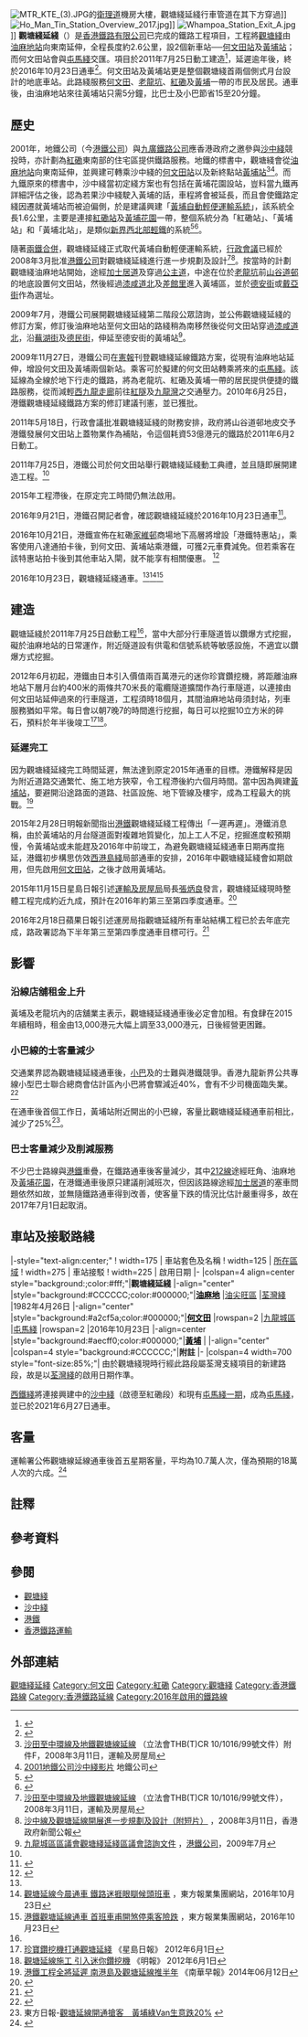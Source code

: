 {{Infobox rail system-route
| name        = 觀塘綫延綫
| eng_name    = {{lang|en|Kwun Tong Line Extension}}
| color       = {{港鐵顏色|觀塘}}
| logo        = 
| logo_width  = 
| image       = Shatin to Central Link proposal final.svg
| image_width = 265px
| image_alt   =
| caption     = 
| locale      = {{HKG}}[[油尖旺區|油尖旺區]]、[[九龍城區|九龍城區]]
| type        = [[地鐵|地鐵]]
| system      = [[港鐵|港鐵]]
| status      = 營運中
| start       = {{站|油麻地}}
| end         = {{站|黃埔||香港}}
| routes      = 
| character   = 地下
| linelength  = {{convert|2.6|km|mi|abbr=on}}<ref name="Highways-Dept">{{cite web |url=https://www.hyd.gov.hk/tc/road_and_railway/existing/railway_network/ktl/index.html |title=觀塘線 |publisher=[[路政署|香港特別行政區路政署]] |date=2017年1月27日 |accessdate=2017年5月17日 |archive-date=2021年3月23日 |archive-url=https://web.archive.org/web/20210323112805/https://www.hyd.gov.hk/tc/road_and_railway/existing/railway_network/ktl/index.html |dead-url=no }}</ref>
| tracklength =
| speed       = 最高80公里/小時
| tracks      = 2條
| stations    = 新車站2個
| gauge       = 1,432毫米（[[窄軌|窄軌]]）<ref name=gauge>[https://www.td.gov.hk/mini_site/atd/2021/tc/section5_12.html 2021運輸資料年報] 運輸署</ref>
| minradius   = 
| maxgrade    = 
| elevation   = 
| electrification = [[直流電|DC]] 1500 V [[高架電纜|高架電纜]]
| block_signal = 
| signalling  = [[阿爾斯通|GEC Alsthom]]、[[西門子交通集團|西門子]] SACEM{{notetag|參見[[#概要|概要]]一段}}、2020年起：泰雷茲－阿爾斯通香港改進型[[SelTrac|SelTrac]] [[CBTC|CBTC]]
| depot       = [[港鐵九龍灣車廠|港鐵九龍灣車廠]]
| stock       = {{plainlist|
* [[港鐵市區綫現代化列車|港鐵市區綫現代化列車]]
* [[港鐵市區綫中國製列車|港鐵市區綫中國製列車]]
* [[港鐵市區綫願景列車|港鐵市區綫願景列車]]<small>（預計2025年起）</small>
}}
| fleet_size  = 8卡編組
| open        = {{Start date and age|2016|10|23}}
| close       = 
| daily_ridership = 
| owner       = [[香港鐵路有限公司|香港鐵路有限公司]]
| operator    = 香港鐵路有限公司
| website     =
| map         = [[File:MTR_Kwun_Tong_Line_Geograpical_Map.png|300px]]
{{Routemap|title=觀塘綫延綫|title-bg=#{{港鐵顏色|觀塘}}|inline=yes|map=
~~公里~~
ftCONTg~~ ~~ ~~ ~~[[觀塘綫|觀塘綫]]往{{stl|MTR|調景嶺}} {{rmri|u}}
tCONTg_red\ftSTR\~~ ~~ ~~ ~~[[荃灣綫|荃灣綫]]往{{stl|MTR|荃灣}} {{rmri|u}}
tBHF_red!~HUBaq\ftBHF!~HUBeq\~~0.0~~{{stl|港鐵|油麻地}} {{mrs|TWL|B}}
tCONTf_red\ftSTR\~~ ~~ ~~ ~~[[荃灣綫|荃灣綫]]往{{stl|MTR|中環}} {{rmri|d}}
\ftSTR\tCONTg_maroon~~ ~~ ~~ ~~[[屯馬綫|屯馬綫]]往{{stl|MTR|烏溪沙}} {{rmri|u}}
tCONTgq_maroon\tSTRq_maroon!~ftINT\tSTRr_maroon~~1.8~~{{stl|MTR|何文田}} {{mrs|TML|B}}~~ ~~[[屯馬綫|屯馬綫]]往{{stl|MTR|屯門}} {{rmri|l}}
\ftABZgl\ftENDEeq~~ ~~ ~~何文田站調頭側綫
ftBHF~~2.6~~{{stl|MTR|黃埔}}
ftENDEe
}}
}}
[[File:MTR_KTE_(3).JPG|thumb]]的[[衛理道|衛理道]]機房大樓，觀塘綫延綫行車管道在其下方穿過]]
[[File:Ho_Man_Tin_Station_Overview_2017.jpg|thumb]]]]
[[File:Whampoa_Station_Exit_A.jpg|thumb]]]]
'''觀塘綫延綫'''（{{lang-en|Kwun Tong Line Extension}}）是[[香港鐵路有限公司|香港鐵路有限公司]]已完成的鐵路工程項目，工程將[[觀塘綫|觀塘綫]]由[[油麻地站|油麻地站]]向東南延伸，全程長度約2.6公里，設2個新車站──[[何文田站|何文田站]]及[[黃埔站_(香港)|黃埔站]]；而何文田站會與[[屯馬綫|屯馬綫]]交匯。項目於2011年7月25日動工建造<ref name="mtr20110726">{{cite web|url=http://www.mtr-kwuntonglineextension.hk/pdf/press_release/tc/press_20110921_chi.pdf|title=港鐵觀塘綫延綫建造工程展開|publisher=[[港鐵|港鐵]]|date=2011年7月26日|deadurl=yes|archiveurl=https://web.archive.org/web/20160412105819/http://www.mtr-kwuntonglineextension.hk/pdf/press_release/tc/press_20110921_chi.pdf|archivedate=2016年4月12日|access-date=2016年6月29日}}{{zh-hant}}</ref>，延遲逾年後，終於2016年10月23日通車<ref name="#1">{{cite web |url=https://hk.news.yahoo.com/%E8%A7%80%E5%A1%98%E5%BB%B6%E7%B7%9A%E4%BB%8A%E9%80%9A%E8%BB%8A-%E9%BB%83%E5%9F%94%E4%BA%BA-%E7%AD%89%E4%BA%8632%E5%B9%B4-221114616.html |title=觀塘延線今通車 黃埔人：等了32年 |publisher=[[星島日報|星島日報]] |date=2016年10月23日 |access-date=2016年10月23日 |archive-date=2021年3月23日 |archive-url=https://web.archive.org/web/20210323123212/https://hk.news.yahoo.com/%E8%A7%80%E5%A1%98%E5%BB%B6%E7%B7%9A%E4%BB%8A%E9%80%9A%E8%BB%8A-%E9%BB%83%E5%9F%94%E4%BA%BA-%E7%AD%89%E4%BA%8632%E5%B9%B4-221114616.html |dead-url=no }}</ref>。何文田站及黃埔站更是整個觀塘綫首兩個側式月台設計的地底車站。此路綫服務[[何文田|何文田]]、[[老龍坑|老龍坑]]、[[紅磡|紅磡]]及[[黃埔_(香港)|黃埔]]一帶的市民及居民。通車後，由油麻地站來往黃埔站只需5分鐘，比巴士及小巴節省15至20分鐘。

==歷史==
2001年，地鐵公司（今[[港鐵公司|港鐵公司]]）與[[九廣鐵路公司|九廣鐵路公司]]應香港政府之邀參與[[沙田至中環綫|沙中綫]]競投時，亦計劃為[[紅磡|紅磡]]東南部的住宅區提供鐵路服務。地鐵的標書中，觀塘綫會從[[油麻地站|油麻地站]]向東南延伸，並興建可轉乘沙中綫的[[何文田站|何文田站]]以及新終點站[[黃埔站_(香港)|黃埔站]]<ref>[http://www.legco.gov.hk/yr07-08/chinese/panels/tp/tp_rdp/papers/tp_rdp-thbtcr10101699-c.pdf 沙田至中環線及地鐵觀塘線延線] {{Wayback|url=http://www.legco.gov.hk/yr07-08/chinese/panels/tp/tp_rdp/papers/tp_rdp-thbtcr10101699-c.pdf |date=20080829194951 }}（立法會THB(T)CR 10/1016/99號文件）附件F，2008年3月11日，運輸及房屋局</ref><ref>[https://www.youtube.com/watch?v=5JHP4Ho0xMQ&t=131s 2001地鐵公司沙中綫影片] 地鐵公司</ref>。而九鐵原來的標書中，沙中綫當初定綫方案也有包括在黃埔花園設站，豈料當九鐵再詳細評估之後，認為若果沙中綫駛入黃埔的話，車程將會被延長，而且會使鐵路定綫因遷就黃埔站而被迫偏側，於是建議興建「[[黃埔自動輕便運輸系統|黃埔自動輕便運輸系統]]」，該系統全長1.6公里，主要是連接[[紅磡站|紅磡站]]及[[黃埔花園|黃埔花園]]一帶，整個系統分為「紅磡站」、「黃埔站」和「黃埔北站」，是類似[[香港輕鐵|新界西北部輕鐵]]的系統<ref>{{Cite web |url=http://www.legco.gov.hk/yr03-04/chinese/panels/tp/tp_rdp/papers/tp_rdp0216cb1-1015-1c.pdf |title=2004年2月16日立法會交通事務委員會鐵路事宜小組委員會-九廣鐵路沙中綫方案第33頁 |access-date=2015年9月16日 |archive-date=2020年10月29日 |archive-url=https://web.archive.org/web/20201029145331/http://www.legco.gov.hk/yr03-04/chinese/panels/tp/tp_rdp/papers/tp_rdp0216cb1-1015-1c.pdf |dead-url=no }}</ref><ref>{{Cite web |url=http://www.mtr.com.hk/chi/projects/images/kte_kcdc_paper.pdf |title=九龍城區議會交運會討論文件(32/09 號) |access-date=2015-09-16 |archive-date=2016-03-04 |archive-url=https://web.archive.org/web/20160304115921/http://www.mtr.com.hk/chi/projects/images/kte_kcdc_paper.pdf |dead-url=no }}</ref>。

隨著[[兩鐵合併|兩鐵合併]]，觀塘綫延綫正式取代黃埔自動輕便運輸系統，[[香港行政會議|行政會議]]已經於2008年3月批准[[港鐵|港鐵公司]]對觀塘綫延綫進行進一步規劃及設計<ref>[http://www.legco.gov.hk/yr07-08/chinese/panels/tp/tp_rdp/papers/tp_rdp-thbtcr10101699-c.pdf 沙田至中環線及地鐵觀塘線延線] {{Wayback|url=http://www.legco.gov.hk/yr07-08/chinese/panels/tp/tp_rdp/papers/tp_rdp-thbtcr10101699-c.pdf |date=20080829194951 }}（立法會THB(T)CR 10/1016/99號文件），2008年3月11日，運輸及房屋局</ref><ref>[http://www.info.gov.hk/gia/general/200803/11/P200803110154.htm 沙中線及觀塘延線開展進一步規劃及設計（附短片）] {{Wayback|url=http://www.info.gov.hk/gia/general/200803/11/P200803110154.htm |date=20080314144904 }}，2008年3月11日，香港政府新聞公報</ref>。按當時的計劃觀塘綫油麻地站開始，途經[[加士居道|加士居道]]及穿過[[公主道|公主道]]，中途在位於[[老龍坑|老龍坑]]前[[山谷道邨|山谷道邨]]的地底設置何文田站，然後經過[[漆咸道|漆咸道北]]及[[差館里|差館里]]進入黃埔區，並於[[德安街|德安街]]或[[戴亞街|戴亞街]]作為選址。

2009年7月，港鐵公司展開觀塘綫延綫第二階段公眾諮詢，並公佈觀塘綫延綫的修訂方案，修訂後油麻地站至何文田站的路綫稍為南移然後從何文田站穿過[[漆咸道|漆咸道北]]，沿[[蕪湖街|蕪湖街]]及[[德民街|德民街]]，伸延至德安街的黃埔站<ref name="new_plan">[http://www.mtr.com.hk/chi/projects/images/KCDC_Paper_final_kte.pdf 九龍城區區議會觀塘綫延綫區議會諮詢文件] {{Wayback|url=http://www.mtr.com.hk/chi/projects/images/KCDC_Paper_final_kte.pdf |date=20160411212732 }}，[[港鐵公司|港鐵公司]]，2009年7月</ref>。

2009年11月27日，港鐵公司在[[香港政府憲報|憲報]]刊登觀塘綫延線鐵路方案，從現有油麻地站延伸，增設何文田及黃埔兩個新站。乘客可於擬建的何文田站轉乘將來的[[屯馬綫|屯馬綫]]。該延線為全線於地下行走的鐵路，將為老龍坑、紅磡及黃埔一帶的居民提供便捷的鐵路服務，從而減輕[[西九龍走廊|西九龍走廊]]前往[[海底隧道_(香港)|紅隧]]及[[九龍灣|九龍灣]]之交通壓力。2010年6月25日，港鐵觀塘綫延綫鐵路方案的修訂建議刊憲，並已獲批。

2011年5月18日，行政會議批准觀塘綫延綫的財務安排，政府將山谷道邨地皮交予港鐵發展何文田站上蓋物業作為補貼，令這個耗資53億港元的鐵路於2011年6月2日動工。

2011年7月25日，港鐵公司於何文田站舉行觀塘綫延綫動工典禮，並且隨即展開建造工程。<ref name="mtr20110726"/>

2015年工程滯後，在原定完工時間仍無法啟用。

2016年9月21日，港鐵召開記者會，確認觀塘綫延綫於2016年10月23日通車<ref>{{cite web |url=http://www.881903.com/Page/ZH-TW/newsdetail.aspx?ItemId=896434&csid=261_341 |title=港鐵觀塘延線下月廿三日通車 |publisher=[[香港商業電台|香港商業電台]] |date=2016年9月21日 |access-date=2016年9月21日 |archive-date=2018年7月26日 |archive-url=https://web.archive.org/web/20180726103901/http://www.881903.com/Page/ZH-TW/newsdetail.aspx?ItemId=896434&csid=261_341 |dead-url=no }}</ref>。

2016年10月21日，港鐵宣佈在紅磡[[家維邨|家維邨]]商場地下高層將增設「港鐵特惠站」，乘客使用八達通拍卡後，到何文田、黃埔站乘港鐵，可獲2元車費減免。但若乘客在該特惠站拍卡後到其他車站入閘，就不能享有相關優惠。 <ref>{{cite web|url=http://hd.stheadline.com/news/realtime/hk/1103725/|title=觀塘延線周日通車　紅磡設特惠站嘟卡減2元車費|publisher=[[頭條日報|頭條日報]]|date=2016年10月21日|deadurl=yes|archiveurl=https://web.archive.org/web/20161023140439/http://hd.stheadline.com/news/realtime/hk/1103725/|archivedate=2016年10月23日|access-date=2016年10月23日}}</ref>

2016年10月23日，觀塘綫延綫通車。<ref name="#1"/><ref>[http://hk.on.cc/hk/bkn/cnt/news/20161023/bkn-20161023051550221-1023_00822_001.html?eventsection=hk_news&eventid=4028828d4f6e8e3f014f7ee0e6f470ae 觀塘延線今晨通車 鐵路迷捱眼瞓候頭班車] {{Wayback|url=http://hk.on.cc/hk/bkn/cnt/news/20161023/bkn-20161023051550221-1023_00822_001.html?eventsection=hk_news&eventid=4028828d4f6e8e3f014f7ee0e6f470ae |date=20210323115729 }}，東方報業集團網站，2016年10月23日</ref><ref>[http://hk.on.cc/hk/bkn/cnt/news/20161023/bkn-20161023071322957-1023_00822_001.html?eventid=4028828d4f6e8e3f014f7ee0e6f470ae&eventsection=hk_news 港鐵觀塘延線通車 首班車甫開煞停乘客險跌] {{Wayback|url=http://hk.on.cc/hk/bkn/cnt/news/20161023/bkn-20161023071322957-1023_00822_001.html?eventid=4028828d4f6e8e3f014f7ee0e6f470ae&eventsection=hk_news |date=20210323112858 }}，東方報業集團網站，2016年10月23日</ref>

== 建造 ==
觀塘延綫於2011年7月25日啟動工程<ref name="mtr20110726"/>，當中大部分行車隧道皆以鑽爆方式挖掘，礙於油麻地站的日常運作，附近隧道設有供電和信號系統等敏感設施，不適宜以鑽爆方式挖掘。

2012年6月初起，港鐵由日本引入價值兩百萬港元的迷你珍寶鑽挖機，將距離油麻地站下層月台約400米的兩條共70米長的電纜隧道擴闊作為行車隧道，以連接由何文田站延伸過來的行車隧道，工程須時18個月，其間油麻地站毋須封站，列車服務猶如平常。每日會以朝7晚7的時間進行挖掘，每日可以挖掘10立方米的碎石，預料於年半後竣工<ref>[http://hk.news.yahoo.com/珍寶鑽挖機打通觀塘延綫-223000834.html 珍寶鑽挖機打通觀塘延綫] 《星島日報》 2012年6月1日</ref><ref>[https://archive.is/20120711230800/hk.news.yahoo.com/%E8%A7%80%E5%A1%98%E5%BB%B6%E7%B7%9A%E6%96%BD%E5%B7%A5-%E5%BC%95%E5%85%A5%E8%BF%B7%E4%BD%A0%E9%91%BD%E6%8C%96%E6%A9%9F-212330469.html 觀塘延線施工 引入迷你鑽挖機] 《明報》 2012年6月1日</ref>。

===延遲完工===
因为觀塘綫延綫完工時間延遲，無法達到原定2015年通車的目標。港鐵解释是因为附近道路交通繁忙、施工地方狹窄，令工程滯後約六個月時間。當中因為興建[[黃埔站_(香港)|黃埔站]]，要避開沿途路面的道路、社區設施、地下管線及樓宇，成為工程最大的挑戰。<ref>[http://www.nanzao.com/tc/hk/29462/gang-tie-gong-cheng-quan-jiang-yan-chi-nan-gang-dao-ji-guan-tang-yan-xian-tui-ban-nian 港鐵工程全將延遲 南港島及觀塘延線推半年] {{Wayback|url=http://www.nanzao.com/tc/hk/29462/gang-tie-gong-cheng-quan-jiang-yan-chi-nan-gang-dao-ji-guan-tang-yan-xian-tui-ban-nian |date=20190816194110 }}《南華早報》2014年06月12日</ref>

2015年2月28日明報新聞指出[[港鐵公司|港鐵]]觀塘綫延綫工程傳出「一遲再遲」。港鐵消息稱，由於黃埔站的月台隧道面對複雜地質變化，加上工人不足，挖掘進度較預期慢，令黃埔站或未能趕及2016年中前竣工，為避免觀塘綫延綫通車日期再度拖延，港鐵初步構思仿效[[港島綫西延|西港島綫]]局部通車的安排，2016年中觀塘綫延綫會如期啟用，但先啟用[[何文田站|何文田站]]，之後才啟用黃埔站。

2015年11月15日星島日報引述[[運輸及房屋局|運輸及房屋局]]局長[[張炳良|張炳良]]發言，觀塘綫延綫現時整體工程完成約近九成，預計在2016年約第三至第四季度通車。<ref>{{Cite web |url=https://hk.news.yahoo.com/%E6%B8%AF%E9%90%B5%E5%85%AD%E5%B9%B4%E5%BE%8C%E8%A6%86%E8%93%8B%E4%B8%83%E6%88%90%E5%B1%85%E4%BD%8F%E4%BA%BA%E5%8F%A3-215522284.html |title=港鐵六年後覆蓋七成居住人口 |access-date=2015-11-17 |archive-date=2019-08-23 |archive-url=https://web.archive.org/web/20190823190332/https://hk.news.yahoo.com/%E6%B8%AF%E9%90%B5%E5%85%AD%E5%B9%B4%E5%BE%8C%E8%A6%86%E8%93%8B%E4%B8%83%E6%88%90%E5%B1%85%E4%BD%8F%E4%BA%BA%E5%8F%A3-215522284.html |dead-url=no }}</ref>

2016年2月18日蘋果日報引述運房局指觀塘延綫所有車站結構工程已於去年底完成，路政署認為下半年第三至第四季度通車目標可行。<ref>{{Cite web |url=http://hk.apple.nextmedia.com/news/art/20160218/19495698 |title=高鐵遭索償233億未解決 |access-date=2016-02-18 |archive-date=2017-07-02 |archive-url=https://web.archive.org/web/20170702113358/http://hk.apple.nextmedia.com/news/art/20160218/19495698 |dead-url=no }}</ref>

==影響==
===沿線店舖租金上升===
黃埔及老龍坑內的店舖業主表示，觀塘綫延綫通車後必定會加租。有食肆在2015年續租時，租金由13,000港元大幅上調至33,000港元，日後經營更困難。

===小巴線的士客量減少===
交通業界認為觀塘綫延綫通車後，[[小巴|小巴]]及的士難與港鐵競爭。香港九龍新界公共專線小型巴士聯合總商會估計區內小巴將會驟減近40%，會有不少司機面臨失業。<ref>{{Cite web |url=http://hk.on.cc/hk/bkn/cnt/news/20160819/bkn-20160819050056469-0819_00822_001.html |title=觀塘延線通車　恐送食肆一程　的士小巴陪葬 on.cc 2016-08-19 |access-date=2016-08-19 |archive-date=2019-11-03 |archive-url=https://web.archive.org/web/20191103110553/https://hk.on.cc/hk/bkn/cnt/news/20160819/bkn-20160819050056469-0819_00822_001.html |dead-url=no }}</ref>

在通車後首個工作日，黃埔站附近開出的小巴線，客量比觀塘綫延綫通車前相比，減少了25%<ref>東方日報-[http://hk.on.cc/hk/bkn/cnt/news/20161024/bkn-20161024142815013-1024_00822_001.html 觀塘延線開通搶客　黃埔綠Van生意跌20%] {{Wayback|url=http://hk.on.cc/hk/bkn/cnt/news/20161024/bkn-20161024142815013-1024_00822_001.html |date=20191109235415 }}</ref>。

===巴士客量減少及削減服務===
不少巴士路線與[[港鐵|港鐵]]重疊，在鐵路通車後客量減少，其中[[九龍巴士212線|212線]]途經旺角、油麻地及[[黃埔花園|黃埔花園]]，在港鐵通車後原只建議削減班次，但因該路線途經[[加士居道|加士居道]]的塞車問題依然如故，並無隨鐵路通車得到改善，使客量下跌的情況比估計嚴重得多，故在2017年7月1日起取消。

==車站及接駁路綫==
{{start box}}
|-style="text-align:center;"
! width=175 | 車站套色及名稱
! width=125 | [[香港行政區劃|所在區域]]
! width=275 | 車站接駁
! width=225 | 啟用日期
|- 
|colspan=4 align=center style="background:{{觀塘綫色彩}};color:#fff;"|'''觀塘綫延綫'''
|-align="center"
|style="background:#CCCCCC;color:#000000;"|[[油麻地站|<span style="color:#000000;">'''油麻地'''</span>]]
|[[油尖旺區|油尖旺區]]
|[[荃灣綫|荃灣綫]]
|1982年4月26日{{Ref label|1|TWL|TWL}}
|-align="center"
|style="background:#a2cf5a;color:#000000;"|[[何文田站|<span style="color:#000000;">'''何文田'''</span>]]
|rowspan=2 |[[九龍城區|九龍城區]]
|<span style="color:#808080;">[[屯馬綫|屯馬綫]]</span>{{Ref label|1|TML|TML}}
|rowspan=2 |2016年10月23日
|-align=center
|style="background:#aecff0;color:#000000;"|[[黃埔站_(香港)|<span style="color:#000000;">'''黃埔'''</span>]]
|
|-align="center"
|colspan=4 style="background:#CCCCCC;"|'''附註'''
|-
|colspan=4 width=700 style="font-size:85%;"|
{{Note label|1|TWL|TWL}}由於觀塘綫現時行經此路段屬荃灣支綫項目的新建路段，故是以[[荃灣綫|荃灣綫]]的啟用日期作準。

{{Note label|1|TML|TML}}[[西鐵綫|西鐵綫]]將連接興建中的[[沙田至中環綫|沙中綫]]（啟德至紅磡段）和現有[[屯馬綫一期|屯馬綫一期]]，成為[[屯馬綫|屯馬綫]]，並已於2021年6月27日通車。
{{end box}}
{{觀塘綫}}

==客量==
運輸署公佈觀塘線延線通車後首五星期客量，平均為10.7萬人次，僅為預期的18萬人次的六成。<REF>
{{Cite web |url=http://www.inmediahk.net/node/20161219a |title=觀塘線延線客量不似預期少40% 區議會促增特惠站 |access-date=2016-12-26 |archive-date=2019-08-23 |archive-url=https://web.archive.org/web/20190823103131/http://www.inmediahk.net/node/20161219a |dead-url=no }}
</REF>

== 註釋 ==
{{Reflist|group=註}}

==參考資料==
{{Reflist|30em}}

==參閱==
*[[觀塘綫|觀塘綫]]
*[[沙田至中環綫|沙中綫]]
*[[港鐵|港鐵]]
*[[香港鐵路運輸|香港鐵路運輸]]

==外部連結==
{{wikinews|港鐵觀塘綫延綫車站初步選址曝光}}
{{wikinews|港鐵觀塘綫延綫首輪諮詢 黃埔站選址方案成為焦點}}

{{沙田至中環綫}}
{{港鐵路綫及服務}}
{{香港公共交通}}

[[Category:觀塘綫延綫|]]
[[Category:何文田|Category:何文田]]
[[Category:紅磡|Category:紅磡]]
[[Category:觀塘綫|Category:觀塘綫]]
[[Category:香港鐵路線|Category:香港鐵路線]]
[[Category:香港鐵路延線|Category:香港鐵路延線]]
[[Category:2016年啟用的鐵路線|Category:2016年啟用的鐵路線]]